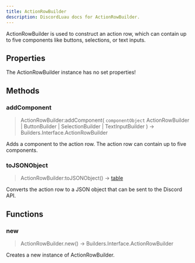 ```yaml
---
title: ActionRowBuilder
description: DiscordLuau docs for ActionRowBuilder.
---
```

[//]: # (This file was automatically compiled through the Generator luau code under this repository)
[//]: # (if you want to edit the documentation of discord-luau, please write changes)
[//]: # (to the discord-luau repository itself, we extract the comments from discord-luau and translate)
[//]: # (them into markdown files that Nextra can interpret!)

ActionRowBuilder is used to construct an action row, which can contain up to five components like buttons, selections, or text inputs.

[//]: # (----- DOCUMENT PROPERTIES ----- )

## Properties

The ActionRowBuilder instance has no set properties!

[//]: # (----- DOCUMENT METHODS ----- )

## Methods

### addComponent

> ActionRowBuilder:addComponent( `componentObject` ActionRowBuilder | ButtonBuilder | SelectionBuilder | TextInputBuilder ) ->  Builders.Interface.ActionRowBuilder 

Adds a component to the action row. The action row can contain up to five components.
### toJSONObject

> ActionRowBuilder:toJSONObject() ->  [table](https://www.lua.org/pil/2.5.html) 

Converts the action row to a JSON object that can be sent to the Discord API.

[//]: # (----- DOCUMENT FUNCTIONS ----- )

## Functions

### new

> ActionRowBuilder.new() ->  Builders.Interface.ActionRowBuilder 

Creates a new instance of ActionRowBuilder.

